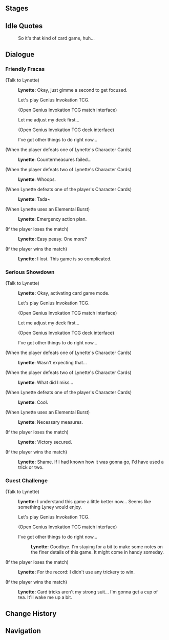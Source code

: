 {{Genius Invokation TCG Character Stages Intro}}

==Stages==
{{Genius Invokation TCG Stages/Detailed|Lynette}}

==Idle Quotes==
{{Dialogue Start}}
:{{DIcon|Idle}} So it's that kind of card game, huh...
{{Dialogue End}}

==Dialogue==
===Friendly Fracas===
{{Dialogue Start}}
;(Talk to Lynette)
:{{A|vo card lynette invite easy 01.ogg}} '''Lynette:''' Okay, just gimme a second to get focused.
:{{DIcon|TCG}} Let's play Genius Invokation TCG.
:;(Open Genius Invokation TCG match interface)
:{{DIcon}} Let me adjust my deck first...
:;(Open Genius Invokation TCG deck interface)
:{{DIcon}} I've got other things to do right now...

;(When the player defeats one of Lynette's Character Cards)
:{{A|vo card lynette ingame easy 02.ogg}} '''Lynette''': Countermeasures failed...

;(When the player defeats two of Lynette's Character Cards)
:{{A|vo card lynette ingame easy 03.ogg}} '''Lynette''': Whoops.

;(When Lynette defeats one of the player's Character Cards)
:{{A|vo card lynette ingame easy 01.ogg}} '''Lynette''': Tada~

;(When Lynette uses an Elemental Burst)
:{{A|vo card lynette ingame easy 04.ogg}} '''Lynette''': Emergency action plan.

;(If the player loses the match)
:{{A|vo card lynette invite easy 02.ogg}} '''Lynette:''' Easy peasy. One more?

;(If the player wins the match)
:{{A|vo card lynette invite easy 03.ogg}} '''Lynette:''' I lost. This game is so complicated.
{{Dialogue End}}

===Serious Showdown===
{{Dialogue Start}}
;(Talk to Lynette)
:{{A|vo card lynette invite hard 01.ogg}} '''Lynette:''' Okay, activating card game mode.
:{{DIcon|TCG}} Let's play Genius Invokation TCG.
:;(Open Genius Invokation TCG match interface)
:{{DIcon}} Let me adjust my deck first...
:;(Open Genius Invokation TCG deck interface)
:{{DIcon}} I've got other things to do right now...

;(When the player defeats one of Lynette's Character Cards)
:{{A|vo card lynette ingame hard 02.ogg}} '''Lynette''': Wasn't expecting that...

;(When the player defeats two of Lynette's Character Cards)
:{{A|vo card lynette ingame hard 03.ogg}} '''Lynette''': What did I miss...

;(When Lynette defeats one of the player's Character Cards)
:{{A|vo card lynette ingame hard 01.ogg}} '''Lynette''': Cool.

;(When Lynette uses an Elemental Burst)
:{{A|vo card lynette ingame hard 04.ogg}} '''Lynette''': Necessary measures.

;(If the player loses the match)
:{{A|vo card lynette invite hard 02.ogg}} '''Lynette:''' Victory secured.

;(If the player wins the match)
:{{A|vo card lynette invite hard 03.ogg}} '''Lynette:''' Shame. If I had known how it was gonna go, I'd have used a trick or two.
{{Dialogue End}}

===Guest Challenge===
{{Dialogue Start}}
;(Talk to Lynette)
:{{A|vo card lynette freetalk 01.ogg}} '''Lynette:''' I understand this game a little better now... Seems like something Lyney would enjoy.
:{{DIcon|TCG}} Let's play Genius Invokation TCG.
:;(Open Genius Invokation TCG match interface)
:{{DIcon}} I've got other things to do right now...
::{{A|vo card lynette leave 01.ogg}} '''Lynette:''' Goodbye. I'm staying for a bit to make some notes on the finer details of this game. It might come in handy someday.

;(If the player loses the match)
:{{A|vo card lynette endofgame win 01.ogg}} '''Lynette:''' For the record: I didn't use any trickery to win.

;(If the player wins the match)
:{{A|vo card lynette endofgame fail 01.ogg}} '''Lynette:''' Card tricks aren't my strong suit... I'm gonna get a cup of tea. It'll wake me up a bit.
{{Dialogue End}}

==Change History==
{{Change History|4.3}}

==Navigation==
{{Genius Invokation TCG Stages Navbox}}